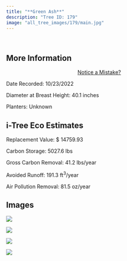 ```yaml
---
title: "**Green Ash**"
description: "Tree ID: 179"
image: "all_tree_images/179/main.jpg"
---
```


<br>

## **More Information**
::: column-margin
<center><a class="button" href="https://forms.gle/W6f5nwYxrM33hF4f7">Notice a Mistake?</a></center>
:::


Date Recorded:  10/23/2022

Diameter at Breast Height:  40.1  inches

Planters:  Unknown

## **i-Tree Eco Estimates**


 Replacement Value: $ 14759.93

 Carbon Storage:  5027.6  lbs

 Gross Carbon Removal:  41.2  lbs/year

 Avoided Runoff:  191.3  ft<sup>3</sup>/year

 Air Pollution Removal:  81.5  oz/year

## **Images**


 ![](all_tree_images/179/IMG_7012.jpg)

 ![](all_tree_images/179/IMG_7013.jpg)

 ![](all_tree_images/179/IMG_7014.jpg)

 ![](all_tree_images/179/main.jpg)
